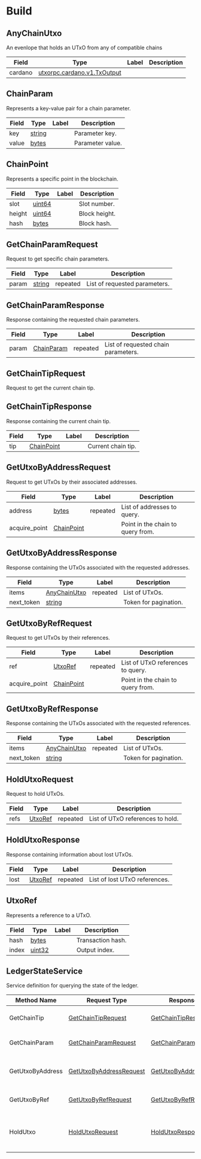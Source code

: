 # Build

<a name="utxorpc-state-v1-AnyChainUtxo"></a>

## AnyChainUtxo

An evenlope that holds an UTxO from any of compatible chains

| Field   | Type                                                        | Label | Description |
| ------- | ----------------------------------------------------------- | ----- | ----------- |
| cardano | [utxorpc.cardano.v1.TxOutput](#utxorpc-cardano-v1-TxOutput) |       |             |

<a name="utxorpc-state-v1-ChainParam"></a>

## ChainParam

Represents a key-value pair for a chain parameter.

| Field | Type              | Label | Description      |
| ----- | ----------------- | ----- | ---------------- |
| key   | [string](#string) |       | Parameter key.   |
| value | [bytes](#bytes)   |       | Parameter value. |

<a name="utxorpc-state-v1-ChainPoint"></a>

## ChainPoint

Represents a specific point in the blockchain.

| Field  | Type              | Label | Description   |
| ------ | ----------------- | ----- | ------------- |
| slot   | [uint64](#uint64) |       | Slot number.  |
| height | [uint64](#uint64) |       | Block height. |
| hash   | [bytes](#bytes)   |       | Block hash.   |

<a name="utxorpc-state-v1-GetChainParamRequest"></a>

## GetChainParamRequest

Request to get specific chain parameters.

| Field | Type              | Label    | Description                   |
| ----- | ----------------- | -------- | ----------------------------- |
| param | [string](#string) | repeated | List of requested parameters. |

<a name="utxorpc-state-v1-GetChainParamResponse"></a>

## GetChainParamResponse

Response containing the requested chain parameters.

| Field | Type                                       | Label    | Description                         |
| ----- | ------------------------------------------ | -------- | ----------------------------------- |
| param | [ChainParam](#utxorpc-state-v1-ChainParam) | repeated | List of requested chain parameters. |

<a name="utxorpc-state-v1-GetChainTipRequest"></a>

## GetChainTipRequest

Request to get the current chain tip.

<a name="utxorpc-state-v1-GetChainTipResponse"></a>

## GetChainTipResponse

Response containing the current chain tip.

| Field | Type                                       | Label | Description        |
| ----- | ------------------------------------------ | ----- | ------------------ |
| tip   | [ChainPoint](#utxorpc-state-v1-ChainPoint) |       | Current chain tip. |

<a name="utxorpc-state-v1-GetUtxoByAddressRequest"></a>

## GetUtxoByAddressRequest

Request to get UTxOs by their associated addresses.

| Field         | Type                                       | Label    | Description                       |
| ------------- | ------------------------------------------ | -------- | --------------------------------- |
| address       | [bytes](#bytes)                            | repeated | List of addresses to query.       |
| acquire_point | [ChainPoint](#utxorpc-state-v1-ChainPoint) |          | Point in the chain to query from. |

<a name="utxorpc-state-v1-GetUtxoByAddressResponse"></a>

## GetUtxoByAddressResponse

Response containing the UTxOs associated with the requested addresses.

| Field      | Type                                           | Label    | Description           |
| ---------- | ---------------------------------------------- | -------- | --------------------- |
| items      | [AnyChainUtxo](#utxorpc-state-v1-AnyChainUtxo) | repeated | List of UTxOs.        |
| next_token | [string](#string)                              |          | Token for pagination. |

<a name="utxorpc-state-v1-GetUtxoByRefRequest"></a>

## GetUtxoByRefRequest

Request to get UTxOs by their references.

| Field         | Type                                       | Label    | Description                       |
| ------------- | ------------------------------------------ | -------- | --------------------------------- |
| ref           | [UtxoRef](#utxorpc-state-v1-UtxoRef)       | repeated | List of UTxO references to query. |
| acquire_point | [ChainPoint](#utxorpc-state-v1-ChainPoint) |          | Point in the chain to query from. |

<a name="utxorpc-state-v1-GetUtxoByRefResponse"></a>

## GetUtxoByRefResponse

Response containing the UTxOs associated with the requested references.

| Field      | Type                                           | Label    | Description           |
| ---------- | ---------------------------------------------- | -------- | --------------------- |
| items      | [AnyChainUtxo](#utxorpc-state-v1-AnyChainUtxo) | repeated | List of UTxOs.        |
| next_token | [string](#string)                              |          | Token for pagination. |

<a name="utxorpc-state-v1-HoldUtxoRequest"></a>

## HoldUtxoRequest

Request to hold UTxOs.

| Field | Type                                 | Label    | Description                      |
| ----- | ------------------------------------ | -------- | -------------------------------- |
| refs  | [UtxoRef](#utxorpc-state-v1-UtxoRef) | repeated | List of UTxO references to hold. |

<a name="utxorpc-state-v1-HoldUtxoResponse"></a>

## HoldUtxoResponse

Response containing information about lost UTxOs.

| Field | Type                                 | Label    | Description                   |
| ----- | ------------------------------------ | -------- | ----------------------------- |
| lost  | [UtxoRef](#utxorpc-state-v1-UtxoRef) | repeated | List of lost UTxO references. |

<a name="utxorpc-state-v1-UtxoRef"></a>

## UtxoRef

Represents a reference to a UTxO.

| Field | Type              | Label | Description       |
| ----- | ----------------- | ----- | ----------------- |
| hash  | [bytes](#bytes)   |       | Transaction hash. |
| index | [uint32](#uint32) |       | Output index.     |

<a name="utxorpc-state-v1-LedgerStateService"></a>

## LedgerStateService

Service definition for querying the state of the ledger.

| Method Name      | Request Type                                                         | Response Type                                                          | Description                                     |
| ---------------- | -------------------------------------------------------------------- | ---------------------------------------------------------------------- | ----------------------------------------------- |
| GetChainTip      | [GetChainTipRequest](#utxorpc-state-v1-GetChainTipRequest)           | [GetChainTipResponse](#utxorpc-state-v1-GetChainTipResponse)           | Get the current chain tip.                      |
| GetChainParam    | [GetChainParamRequest](#utxorpc-state-v1-GetChainParamRequest)       | [GetChainParamResponse](#utxorpc-state-v1-GetChainParamResponse)       | Get specific chain parameters.                  |
| GetUtxoByAddress | [GetUtxoByAddressRequest](#utxorpc-state-v1-GetUtxoByAddressRequest) | [GetUtxoByAddressResponse](#utxorpc-state-v1-GetUtxoByAddressResponse) | Get UTxOs by their associated addresses.        |
| GetUtxoByRef     | [GetUtxoByRefRequest](#utxorpc-state-v1-GetUtxoByRefRequest)         | [GetUtxoByRefResponse](#utxorpc-state-v1-GetUtxoByRefResponse)         | Get UTxOs by their references.                  |
| HoldUtxo         | [HoldUtxoRequest](#utxorpc-state-v1-HoldUtxoRequest)                 | [HoldUtxoResponse](#utxorpc-state-v1-HoldUtxoResponse) stream          | Hold UTxOs and receive updates about lost UTxOs |
